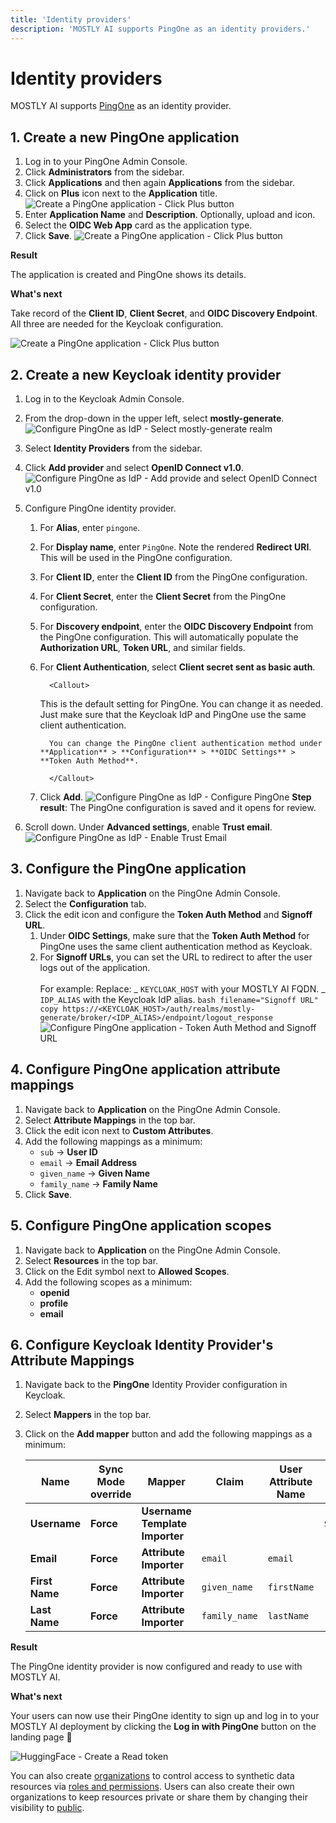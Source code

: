 ```yaml
---
title: 'Identity providers'
description: 'MOSTLY AI supports PingOne as an identity providers.'
---
```



# Identity providers

MOSTLY AI supports [PingOne](https://www.pingidentity.com/en.html) as an identity provider.

## 1. Create a new PingOne application

1. Log in to your PingOne Admin Console.
2. Click **Administrators** from the sidebar.
3. Click **Applications** and then again **Applications** from the sidebar.
4. Click on **Plus** icon next to the **Application** title.
   <Image src="/docimages/administration/identity-providers/02-create-pingone-app-01-click-plus-button.webp" alt="Create a PingOne application - Click Plus button" width={500} height={300} />
5. Enter **Application Name** and **Description**. Optionally, upload and icon.
6. Select the **OIDC Web App** card as the application type.
7. Click **Save**.
   <Image src="/docimages/administration/identity-providers/02-create-pingone-app-02-configure-app-and-save.webp" alt="Create a PingOne application - Click Plus button" width={800} height={300} />

**Result**

The application is created and PingOne shows its details.

**What's next**

Take record of the **Client ID**, **Client Secret**, and **OIDC Discovery Endpoint**. All three are needed for the Keycloak configuration.

<Image src="/docimages/administration/identity-providers/02-create-pingone-app-03-result-copy-details.webp" alt="Create a PingOne application - Click Plus button" width={800} height={300} />

## 2. Create a new Keycloak identity provider

1.  Log in to the Keycloak Admin Console.
2.  From the drop-down in the upper left, select **mostly-generate**.
    <Image src="/docimages/administration/switch-realm-01-select-mostly-generate.webp" alt="Configure PingOne as IdP - Select mostly-generate realm" width={350} height={300} />
3.  Select **Identity Providers** from the sidebar.
4.  Click **Add provider** and select **OpenID Connect v1.0**.
    <Image src="/docimages/administration/identity-providers/01-create-new-id-provider-01-click-add-and-openid-connect-1.0.webp" alt="Configure PingOne as IdP - Add provide and select OpenID Connect v1.0" width={500} height={300} />
5.  Configure PingOne identity provider.

    1.  For **Alias**, enter `pingone`.
    2.  For **Display name**, enter `PingOne`.
        <Callout>Note the rendered **Redirect URI**. This will be used in the PingOne configuration.</Callout>
    3.  For **Client ID**, enter the **Client ID** from the PingOne configuration.
    4.  For **Client Secret**, enter the **Client Secret** from the PingOne configuration.
    5.  For **Discovery endpoint**, enter the **OIDC Discovery Endpoint** from the PingOne configuration.
        <Callout>This will automatically populate the **Authorization URL**, **Token URL**, and similar fields.</Callout>
    6.  For **Client Authentication**, select **Client secret sent as basic auth**.

              <Callout>

        This is the default setting for PingOne. You can change it as needed. Just make sure that the Keycloak IdP and PingOne use the same client authentication.

              You can change the PingOne client authentication method under **Application** > **Configuration** > **OIDC Settings** > **Token Auth Method**.

              </Callout>

    7.  Click **Add**.
        <Image src="/docimages/administration/identity-providers/01-create-new-id-provider-02-configure-pingone.webp" alt="Configure PingOne as IdP - Configure PingOne" width={800} height={300} />
        **Step result**: The PingOne configuration is saved and it opens for review.

6.  Scroll down. Under **Advanced settings**, enable **Trust email**.
    <Image src="/docimages/administration/identity-providers/01-create-new-id-provider-03-enable-trust-email.webp" alt="Configure PingOne as IdP - Enable Trust Email" width={500} height={300} />

## 3. Configure the PingOne application

1. Navigate back to **Application** on the PingOne Admin Console.
2. Select the **Configuration** tab.
3. Click the edit icon and configure the **Token Auth Method** and **Signoff URL**.
   1. Under **OIDC Settings**, make sure that the **Token Auth Method** for PingOne uses the same client authentication method as Keycloak.
   2. For **Signoff URLs**, you can set the URL to redirect to after the user logs out of the application.<br /><br />
      For example:
      <Callout>
      Replace:
      _ `KEYCLOAK_HOST` with your MOSTLY AI FQDN.
      _ `IDP_ALIAS` with the Keycloak IdP alias.
      </Callout>
      `bash filename="Signoff URL" copy
https://<KEYCLOAK_HOST>/auth/realms/mostly-generate/broker/<IDP_ALIAS>/endpoint/logout_response
`
      <Image src="/docimages/administration/identity-providers/03-configure-ping-one-01-token-auth-method-and-signoff-url.webp" alt="Configure PingOne application - Token Auth Method and Signoff URL" width={800} height={300} />

## 4. Configure PingOne application attribute mappings

1. Navigate back to **Application** on the PingOne Admin Console.
2. Select **Attribute Mappings** in the top bar.
3. Click the edit icon next to **Custom Attributes**.
4. Add the following mappings as a minimum:
   - `sub` -> **User ID**
   - `email` -> **Email Address**
   - `given_name` -> **Given Name**
   - `family_name` -> **Family Name**
5. Click **Save**.

## 5. Configure PingOne application scopes

1. Navigate back to **Application** on the PingOne Admin Console.
2. Select **Resources** in the top bar.
3. Click on the Edit symbol next to **Allowed Scopes**.
4. Add the following scopes as a minimum:
   - **openid**
   - **profile**
   - **email**

## 6. Configure Keycloak Identity Provider's Attribute Mappings

1. Navigate back to the **PingOne** Identity Provider configuration in Keycloak.
2. Select **Mappers** in the top bar.
3. Click on the **Add mapper** button and add the following mappings as a minimum:

   | **Name**       | **Sync Mode override** | **Mapper**                     | **Claim**     | **User Attribute Name** | **Template**              | **Target** |
   | -------------- | ---------------------- | ------------------------------ | ------------- | ----------------------- | ------------------------- | ---------- |
   | **Username**   | **Force**              | **Username Template Importer** |               |                         | `${ALIAS}.${CLAIM.email}` | **Local**  |
   | **Email**      | **Force**              | **Attribute Importer**         | `email`       | `email`                 |                           |            |
   | **First Name** | **Force**              | **Attribute Importer**         | `given_name`  | `firstName`             |                           |            |
   | **Last Name**  | **Force**              | **Attribute Importer**         | `family_name` | `lastName`              |                           |            |

**Result**

The PingOne identity provider is now configured and ready to use with MOSTLY AI.

**What's next**

Your users can now use their PingOne identity to sign up and log in to your MOSTLY AI deployment by clicking the **Log in with PingOne** button on the landing page 🎉

<Image src="/docimages/administration/identity-providers/app-landing-page-with-pingone.webp" alt="HuggingFace - Create a Read token" width={800} height={300} />

You can also create [organizations](/organizations) to control access to synthetic data resources via [roles and permissions](/organizations/roles-and-permissions). Users can also create their own organizations to keep resources private or share them by changing their visibility to [public](/public-private-resources).
